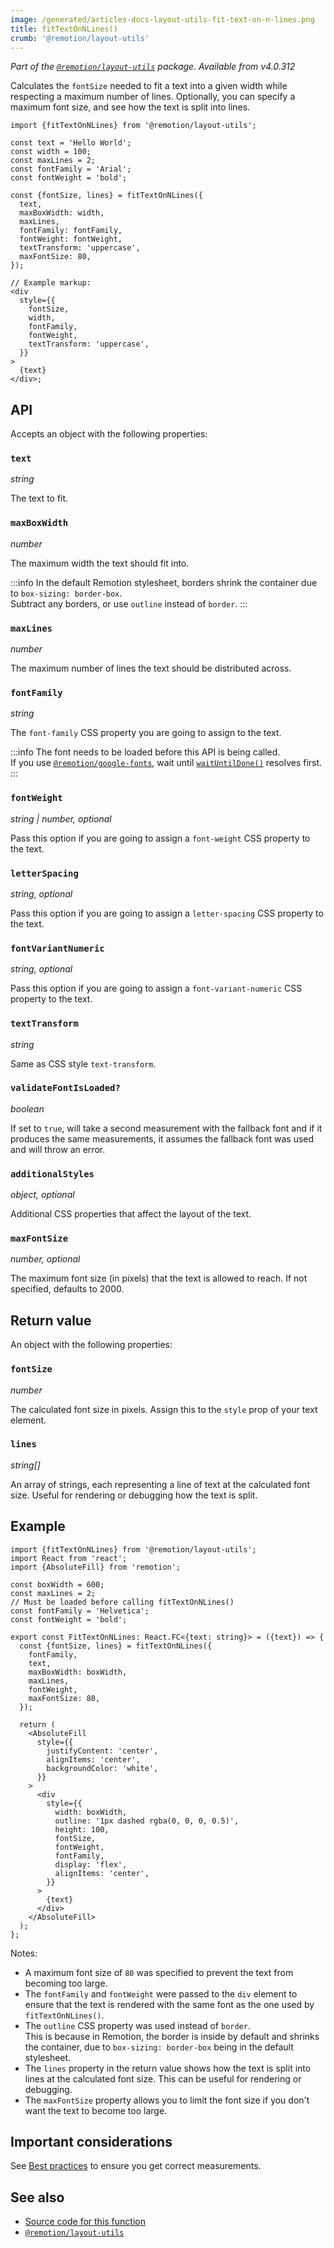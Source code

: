 ```yaml
---
image: /generated/articles-docs-layout-utils-fit-text-on-n-lines.png
title: fitTextOnNLines()
crumb: '@remotion/layout-utils'
---
```


_Part of the [`@remotion/layout-utils`](/docs/layout-utils) package. Available from v4.0.312_

Calculates the `fontSize` needed to fit a text into a given width while respecting a maximum number of lines. Optionally, you can specify a maximum font size, and see how the text is split into lines.

```tsx twoslash title="FitTextOnNLines.tsx"
import {fitTextOnNLines} from '@remotion/layout-utils';

const text = 'Hello World';
const width = 100;
const maxLines = 2;
const fontFamily = 'Arial';
const fontWeight = 'bold';

const {fontSize, lines} = fitTextOnNLines({
  text,
  maxBoxWidth: width,
  maxLines,
  fontFamily: fontFamily,
  fontWeight: fontWeight,
  textTransform: 'uppercase',
  maxFontSize: 80,
});

// Example markup:
<div
  style={{
    fontSize,
    width,
    fontFamily,
    fontWeight,
    textTransform: 'uppercase',
  }}
>
  {text}
</div>;
```

## API

Accepts an object with the following properties:

### `text`

_string_

The text to fit.

### `maxBoxWidth`

_number_

The maximum width the text should fit into.

:::info
In the default Remotion stylesheet, borders shrink the container due to `box-sizing: border-box`.  
Subtract any borders, or use `outline` instead of `border`.
:::

### `maxLines`

_number_

The maximum number of lines the text should be distributed across.

### `fontFamily`

_string_

The `font-family` CSS property you are going to assign to the text.

:::info
The font needs to be loaded before this API is being called.  
If you use [`@remotion/google-fonts`](/docs/google-fonts), wait until [`waitUntilDone()`](/docs/google-fonts/load-font#waituntildone) resolves first.
:::

### `fontWeight`

_string | number, optional_

Pass this option if you are going to assign a `font-weight` CSS property to the text.

### `letterSpacing`

_string, optional_

Pass this option if you are going to assign a `letter-spacing` CSS property to the text.

### `fontVariantNumeric`

_string, optional_

Pass this option if you are going to assign a `font-variant-numeric` CSS property to the text.

### `textTransform`

_string_

Same as CSS style `text-transform`.

### `validateFontIsLoaded?`

_boolean_

If set to `true`, will take a second measurement with the fallback font and if it produces the same measurements, it assumes the fallback font was used and will throw an error.

### `additionalStyles`

_object, optional_

Additional CSS properties that affect the layout of the text.

### `maxFontSize`

_number, optional_

The maximum font size (in pixels) that the text is allowed to reach. If not specified, defaults to 2000.



## Return value

An object with the following properties:

### `fontSize`

_number_

The calculated font size in pixels. Assign this to the `style` prop of your text element.

### `lines`

_string[]_

An array of strings, each representing a line of text at the calculated font size. Useful for rendering or debugging how the text is split.

## Example

```tsx twoslash
import {fitTextOnNLines} from '@remotion/layout-utils';
import React from 'react';
import {AbsoluteFill} from 'remotion';

const boxWidth = 600;
const maxLines = 2;
// Must be loaded before calling fitTextOnNLines()
const fontFamily = 'Helvetica';
const fontWeight = 'bold';

export const FitTextOnNLines: React.FC<{text: string}> = ({text}) => {
  const {fontSize, lines} = fitTextOnNLines({
    fontFamily,
    text,
    maxBoxWidth: boxWidth,
    maxLines,
    fontWeight,
    maxFontSize: 80,
  });

  return (
    <AbsoluteFill
      style={{
        justifyContent: 'center',
        alignItems: 'center',
        backgroundColor: 'white',
      }}
    >
      <div
        style={{
          width: boxWidth,
          outline: '1px dashed rgba(0, 0, 0, 0.5)',
          height: 100,
          fontSize,
          fontWeight,
          fontFamily,
          display: 'flex',
          alignItems: 'center',
        }}
      >
        {text}
      </div>
    </AbsoluteFill>
  );
};
```

Notes:

- A maximum font size of `80` was specified to prevent the text from becoming too large.
- The `fontFamily` and `fontWeight` were passed to the `div` element to ensure that the text is rendered with the same font as the one used by `fitTextOnNLines()`.
- The `outline` CSS property was used instead of `border`.  
  This is because in Remotion, the border is inside by default and shrinks the container, due to `box-sizing: border-box` being in the default stylesheet.
- The `lines` property in the return value shows how the text is split into lines at the calculated font size. This can be useful for rendering or debugging.
- The `maxFontSize` property allows you to limit the font size if you don't want the text to become too large.

## Important considerations

See [Best practices](/docs/layout-utils/best-practices) to ensure you get correct measurements.

## See also

- [Source code for this function](https://github.com/remotion-dev/remotion/blob/main/packages/layout-utils/src/layouts/fit-text-on-n-lines.ts)
- [`@remotion/layout-utils`](/docs/layout-utils)
